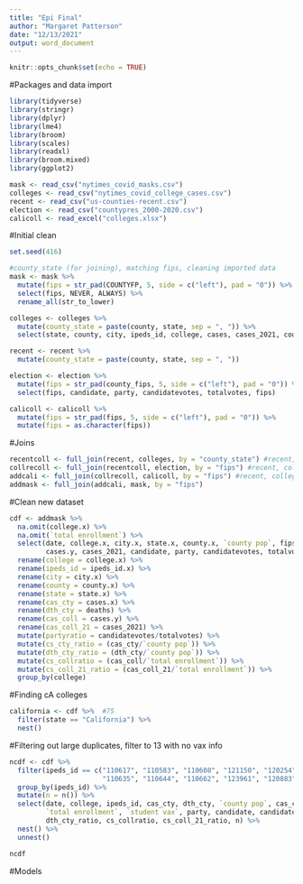 ```yaml
---
title: "Epi Final"
author: "Margaret Patterson"
date: "12/13/2021"
output: word_document
---
```


```r
knitr::opts_chunk$set(echo = TRUE)
```

#Packages and data import
```r
library(tidyverse)
library(stringr)
library(dplyr)
library(lme4)
library(broom)
library(scales)
library(readxl)
library(broom.mixed)
library(ggplot2)

mask <- read_csv("nytimes_covid_masks.csv")   
colleges <- read_csv("nytimes_covid_college_cases.csv")
recent <- read_csv("us-counties-recent.csv")  
election <- read_csv("countypres_2000-2020.csv")
calicoll <- read_excel("colleges.xlsx")
```


#Initial clean
```r
set.seed(416)

#county_state (for joining), matching fips, cleaning imported data
mask <- mask %>%
  mutate(fips = str_pad(COUNTYFP, 5, side = c("left"), pad = "0")) %>%
  select(fips, NEVER, ALWAYS) %>%
  rename_all(str_to_lower)

colleges <- colleges %>%
  mutate(county_state = paste(county, state, sep = ", ")) %>%
  select(state, county, city, ipeds_id, college, cases, cases_2021, county_state)

recent <- recent %>%
  mutate(county_state = paste(county, state, sep = ", "))

election <- election %>%
  mutate(fips = str_pad(county_fips, 5, side = c("left"), pad = "0")) %>%
  select(fips, candidate, party, candidatevotes, totalvotes, fips)

calicoll <- calicoll %>%
  mutate(fips = str_pad(fips, 5, side = c("left"), pad = "0")) %>%
  mutate(fips = as.character(fips))
```

#Joins
```r
recentcoll <- full_join(recent, colleges, by = "county_state") #recent, colleges
collrecoll <- full_join(recentcoll, election, by = "fips") #recent, colleges, election
addcali <- full_join(collrecoll, calicoll, by = "fips") #recent, colleges, election, Cali - uses excel
addmask <- full_join(addcali, mask, by = "fips")
```

#Clean new dataset
```r
cdf <- addmask %>%
  na.omit(college.x) %>%
  na.omit(`total enrollment`) %>%
  select(date, college.x, city.x, state.x, county.x, `county pop`, fips, cases.x, deaths, ipeds_id.x, `total enrollment`, `student vax`,
         cases.y, cases_2021, candidate, party, candidatevotes, totalvotes, always, never) %>%
  rename(college = college.x) %>%
  rename(ipeds_id = ipeds_id.x) %>%
  rename(city = city.x) %>%
  rename(county = county.x) %>%
  rename(state = state.x) %>%
  rename(cas_cty = cases.x) %>%
  rename(dth_cty = deaths) %>%
  rename(cas_coll = cases.y) %>%
  rename(cas_coll_21 = cases_2021) %>%
  mutate(partyratio = candidatevotes/totalvotes) %>%
  mutate(cs_cty_ratio = (cas_cty/`county pop`)) %>%
  mutate(dth_cty_ratio = (dth_cty/`county pop`)) %>%
  mutate(cs_collratio = (cas_coll/`total enrollment`)) %>%
  mutate(cs_coll_21_ratio = (cas_coll_21/`total enrollment`)) %>%
  group_by(college) 
```

#Finding cA colleges
```r
california <- cdf %>%  #75
  filter(state == "California") %>%
  nest()
```

#Filtering out large duplicates, filter to 13 with no vax info
```r
ncdf <- cdf %>%
  filter(ipeds_id == c("110617", "110583", "110608", "121150", "120254", "122597", "122755", 
                       "110635", "110644", "110662", "123961", "120883", "122612")) %>%
  group_by(ipeds_id) %>%
  mutate(n = n()) %>%
  select(date, college, ipeds_id, cas_cty, dth_cty, `county pop`, cas_coll, cas_coll_21, 
         `total enrollment`, `student vax`, party, candidate, candidatevotes, totalvotes, always, never, partyratio, cs_cty_ratio, 
         dth_cty_ratio, cs_collratio, cs_coll_21_ratio, n) %>%
  nest() %>%
  unnest()

ncdf
```

#Models
```r

```



